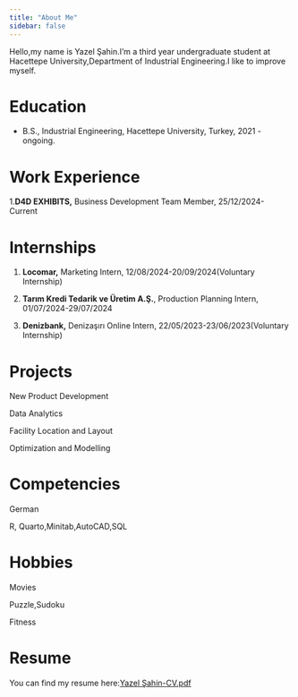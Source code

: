 ```yaml
---
title: "About Me"
sidebar: false 
---
```


Hello,my name is Yazel Şahin.I'm a third year undergraduate student at Hacettepe University,Department of Industrial Engineering.I like to improve myself.

# Education

-   B.S., Industrial Engineering, Hacettepe University, Turkey, 2021 - ongoing.

# Work Experience

1.**D4D EXHIBITS,** Business Development Team Member, 25/12/2024-Current

# Internships

1.  **Locomar,** Marketing Intern, 12/08/2024-20/09/2024(Voluntary Internship)

2.  **Tarım Kredi Tedarik ve Üretim A.Ş.**, Production Planning Intern, 01/07/2024-29/07/2024

3.  **Denizbank,** Denizaşırı Online Intern, 22/05/2023-23/06/2023(Voluntary Internship)

# Projects

New Product Development

Data Analytics

Facility Location and Layout

Optimization and Modelling

# Competencies

German

R, Quarto,Minitab,AutoCAD,SQL

# Hobbies

Movies

Puzzle,Sudoku

Fitness

# Resume

You can find my resume here:[Yazel Şahin-CV.pdf](https://drive.google.com/file/d/1ma_9SI_H6kb3AZ8HbsR7cRK9kVkHHe-C/view?usp=sharing)
